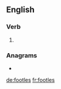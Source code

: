 ==English==

===Verb===
{{head|en|verb form}}

# {{en-third-person singular of|footle}}

===Anagrams===
* {{l|en|foolest}}

[[de:footles]]
[[fr:footles]]